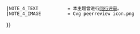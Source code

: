 {{WPBannerMeta
|PROJECT             = 湖北
 |BANNER_NAME        = Template:湖北专题
 |substcheck=<includeonly>{{subst:</includeonly><includeonly>substcheck}}</includeonly>
 |small={{{small|}}}
 |category={{{category|¬}}}
 |listas={{{listas|}}}
|PROJECT_LINK     = PJ:湖北
|IMAGE_LEFT          = Wuhanbells.jpg
 |IMAGE_LEFT_SMALL   = 
 |IMAGE_LEFT_LARGE   = 
|MAIN_ARTICLE        = [[湖北]]领域
|QUALITY_SCALE          = inline
 |class={{class mask|{{{class|}}}
|forceNA=yes
|category=yes
|disambig=yes
|portal=yes
|redirect=yes
|template=yes
|project=yes
|future=yes
|current=yes
|needed=yes
|merge=yes
}}
 |auto={{{auto|}}}
 |importance={{{importance|}}}
|ASSESSMENT_LINK     = PJ:湖北/评级
|MAIN_TEXT           = 
|PORTAL              = 湖北
|PORTAL_IMG          = Hubeie.png
|MAIN_CAT            = 
|attention={{{attention|}}}
 |ATTENTION_CAT      = 需要关注的湖北条目
|infobox={{{needs-infobox|}}}
 |INFOBOX_CAT        = 需要信息框的湖北条目
|COMMENTS            = yes
 |COMMENTS_CAT       = 
 |COMMENTS_FORCE     = yes
 |BOTTOM_TEXT=
|note 1                 = {{{ref|}}}
 |NOTE_1_TEXT           = 根據標記，本條目需要補充更多來源以供查證。
 |NOTE_1_IMAGE          = Question book-4.svg
 |NOTE_1_CAT            = 需要補充來源的湖北条目
|note 2                 = {{{photo|}}}
 |NOTE_2_TEXT           = 根據標記，本條目需要添加圖片以提升條目品質。
 |NOTE_2_IMAGE          = Gnome-image-x-generic.svg
 |NOTE_2_CAT            = 需要添加图片的湖北条目
|note 3                 = {{{problem|}}}
 |NOTE_3_TEXT           = 根據標記，本條目需要處理編輯上的問題。
 |NOTE_3_IMAGE          = Broom icon.svg
 |NOTE_3_CAT            = 需要处理问题的中国条目
|note 4                 = {{#ifexist:Wikipedia:同行评审/{{BASEPAGENAME}}|yes|}}
 |NOTE_4_TEXT           = 本主题曾进行[[Wikipedia:同行评审/{{BASEPAGENAME}}|同行评审]]。
 |NOTE_4_IMAGE          = Cvg peerreview icon.png
}}<noinclude>
{{documentation}}
</noinclude>